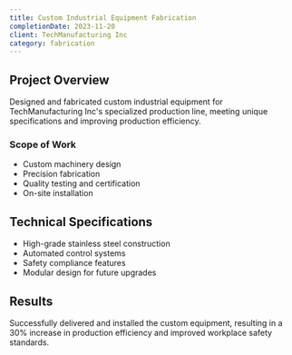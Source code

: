 ```yaml
---
title: Custom Industrial Equipment Fabrication
completionDate: 2023-11-20
client: TechManufacturing Inc
category: fabrication
---
```


## Project Overview

Designed and fabricated custom industrial equipment for TechManufacturing Inc's specialized production line, meeting unique specifications and improving production efficiency.

### Scope of Work

- Custom machinery design
- Precision fabrication
- Quality testing and certification
- On-site installation

## Technical Specifications

- High-grade stainless steel construction
- Automated control systems
- Safety compliance features
- Modular design for future upgrades

## Results

Successfully delivered and installed the custom equipment, resulting in a 30% increase in production efficiency and improved workplace safety standards.
